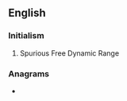 ==English==

===Initialism===
{{rfc-header|Initialism}}
{{head|en|initialism}}
# Spurious Free Dynamic Range

===Anagrams===
* {{anagrams|en|a=dfrs|DRFs|RDFs|RFDS|RFDs}}